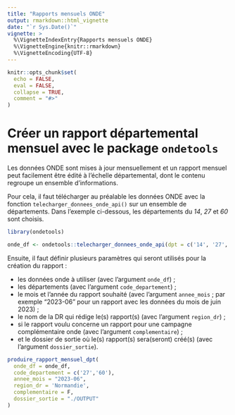 ```yaml
---
title: "Rapports mensuels ONDE"
output: rmarkdown::html_vignette
date: "`r Sys.Date()`"
vignette: >
  %\VignetteIndexEntry{Rapports mensuels ONDE}
  %\VignetteEngine{knitr::rmarkdown}
  %\VignetteEncoding{UTF-8}
---
```


```r
knitr::opts_chunk$set(
  echo = FALSE,
  eval = FALSE,
  collapse = TRUE,
  comment = "#>"
)
```

# Créer un rapport départemental mensuel avec le package `ondetools`

Les données ONDE sont mises à jour mensuellement et un rapport mensuel peut facilement être édité à l'échelle départemental, dont le contenu regroupe un ensemble d'informations.

Pour cela, il faut télécharger au préalable les données ONDE avec la fonction `telecharger_donnees_onde_api()` sur un ensemble de départements. Dans l'exemple ci-dessous, les départements du *14*, *27* et *60* sont choisis. 

```r
library(ondetools)

onde_df <- ondetools::telecharger_donnees_onde_api(dpt = c('14', '27', '60'))
```

Ensuite, il faut définir plusieurs paramètres qui seront utilisés pour la création du rapport :

- les données onde à utiliser (avec l'argument `onde_df`) ;
- les départements (avec l'argument `code_departement`) ;
- le mois et l'année du rapport souhaité (avec l'argument `annee_mois` ; par exemple "2023-06" pour un rapport avec les données du mois de juin 2023) ;
- le nom de la DR qui rédige le(s) rapport(s) (avec l'argument `region_dr`) ;
- si le rapport voulu concerne un rapport pour une campagne complémentaire onde (avec l'argument `complementaire`) ;
- et le dossier de sortie où le(s) rapport(s) sera(seront) créé(s) (avec l'argument `dossier_sortie`).

```r
produire_rapport_mensuel_dpt(
  onde_df = onde_df,
  code_departement = c('27','60'),
  annee_mois = "2023-06",
  region_dr = 'Normandie',
  complementaire = F,
  dossier_sortie = "./OUTPUT"
)
```

